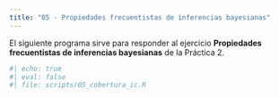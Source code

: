 ```yaml
---
title: "05 - Propiedades frecuentistas de inferencias bayesianas"
---
```


El siguiente programa sirve para responder al ejercicio **Propiedades frecuentistas de 
inferencias bayesianas** de la Práctica 2.

```r
#| echo: true
#| eval: false 
#| file: scripts/05_cobertura_ic.R
```